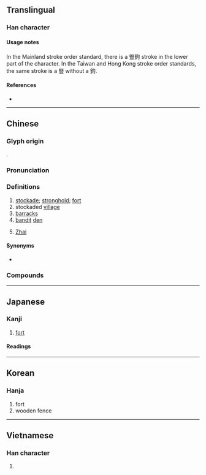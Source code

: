 {{character info}}
{{also|寒}}
==Translingual==

===Han character===
{{Han char|rn=40|rad=宀|as=11|sn=14|four=30904|canj=JTCD|ids=⿱𡨄木}}

====Usage notes====
In the Mainland stroke order standard, there is a 豎鉤 stroke in the lower part of the character. In the Taiwan and Hong Kong stroke order standards, the same stroke is a 豎 without a 鉤.

====References====
* {{Han ref|kx=0291.110|dkj=07298|dj=0577.050|hdz=21270.010|uh=5BE8|ud=23528|bh=B9EB|bd=47595}}

----

==Chinese==
{{zh-forms|alt=𰌻-second round simplified}}

===Glyph origin===
{{Han etym}}
{{Han compound|𡨄|木|ls=psc|ls2=ic|c1=p|c2=s|t1=to block; to block up; to jam; to plug|t2=wood}}.

===Pronunciation===
{{zh-pron
|m=zhài
|ma=Zh-zhài.ogg
|m-s=
|c=zaai6
|c-t=
|g=
|h=pfs=chhai
|j=
|mb=cāi
|md=câi
|mn=ml:chāi/qz,tw,xm:chē/zz:chēe
|mn_note=chāi - literary; chē/chēe - vernacular
|mn-t=zê7
|w=3za,3ze
|x=
|mc=y
|oc=y
|cat=n,pn
}}

===Definitions===
{{zh-hanzi}}

# [[stockade]]; [[stronghold]]; [[fort]]
# stockaded [[village]]
# [[barracks]]
# [[bandit]] [[den]]
# {{surname|zh|dot=:}} [[Zhai]]

====Synonyms====
* {{s|stockaded village}} {{zh-l|寨子}}

===Compounds===
{{zh-der|偷營劫寨|引狗入寨|安營紮寨|寨柵|壓寨夫人|劫寨|寨子|寨主|安營下寨|山寨|倒寨計|煙花寨|押寨夫人|拔寨|柬埔寨|營寨|煙花寨主|老寨|鹿寨|迷魂寨|邊寨|鶯花寨|貫寨|紮寨|東寨|者來寨|楊寨|錢寨|馬家寨|小寨|周寨|李寨|王寨|付寨|呂寨|丁寨|寨坡|雙寨|萬寨|大寨|大堖寨|馬鞍寨}}

{{zh-cat|Advanced}}

----

==Japanese==

===Kanji===
{{ja-kanji|grade=|rs=宀11}}

# [[fort]]

====Readings====
{{ja-readings
|goon=ざい
|kanon=さい
|kun=とりで}}

----

==Korean==

===Hanja===
{{ko-hanja/new|[[울짱]], [[목책]]|채}}

# fort
# wooden fence

----

==Vietnamese==

===Han character===
{{vi-readings|reading=trại|rs=宀11}}

# {{rfdef|vi|sort=宀11}}